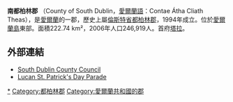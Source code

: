 {{Infobox settlement
|settlement_type        = 郡
|name                   = 南都柏林郡
|other_name             = <small>''Áth Cliath Theas''</small>
|image_shield           = 
|motto = ''Ag Seo Ár gCúram''{{spaces|2}}<small>([[愛爾蘭語|愛爾蘭語]])</small><br/>"This We Hold in Trust"
|image_map              = Island of Ireland location map South Dublin.svg
|area_total_km2         = 222.74
|seat_type              = [[郡治|郡治]]
|seat                   = [[塔拉_(爱尔兰)|塔拉]]
|blank_name_sec1        = {{tsl|en|Vehicle registration plates of Ireland|愛爾蘭車輛牌照|車輛牌照}}
|blank_info_sec1        = D
|population_total       = 265174
|population_as_of       = 2011
|government_type        = {{link-en|南都柏林郡议会|South Dublin County Council|郡議會}}
|subdivision_type3      = 下議院
|subdivision_name3      = {{link-en|中西都柏林 (下议院选区)|Dublin Mid–West (Dáil Éireann constituency)|中西都柏林}}<br>{{link-en|南都柏林 (下议院选区)|Dublin South (Dáil Éireann constituency)|南都柏林}}<br>{{link-en|中南都柏林 (下议院选区)|Dublin South–Central (Dáil Éireann constituency)|中南都柏林}}<br>{{link-en|西南都柏林 (下议院选区)|Dublin South–West (Dáil Éireann constituency)|西南都柏林}}
|subdivision_type4      = 歐盟議會
|subdivision_name4      = {{link-en|都柏林 (下议院选区)|Dublin (European Parliament constituency)|都柏林}}
|subdivision_type       = [[世界地理索引|國家]]
|subdivision_name       = [[愛爾蘭共和國|愛爾蘭]]
|subdivision_type1      = [[愛爾蘭省份|省份]]
|subdivision_name1      = [[倫斯特省|倫斯特省]]
|website                = {{URL|www.sdublincoco.ie}}
}}

'''南都柏林郡''' （County of South Dublin，[[愛爾蘭語|愛爾蘭語]]：Contae Átha Cliath Theas），是[[愛爾蘭共和國|愛爾蘭]]的一郡，歷史上屬[[倫斯特省|倫斯特省]][[都柏林郡|都柏林郡]]，1994年成立。位於[[愛爾蘭島|愛爾蘭島]]東部。面積222.74 km²，2006年人口246,919人。首府[[塔拉_(爱尔兰)|塔拉]]。

== 外部連結 ==
* [http://www.sdublincoco.ie South Dublin County Council]{{Wayback|url=http://www.sdublincoco.ie/ |date=20120111163433 }}
* [https://web.archive.org/web/20170425040700/http://lucanstpatricksday.org/ Lucan St. Patrick's Day Parade]

{{愛爾蘭行政區劃}}
{{coord|53|18|28|N|6|24|47|W|region:IE_type:city_source:kolossus-nlwiki|display=title}}
{{DEFAULTSORT:South Dublin}}
[[Category:南都柏林郡|*]]
[[Category:都柏林郡|Category:都柏林郡]]
[[Category:愛爾蘭共和國的郡|Category:愛爾蘭共和國的郡]]